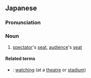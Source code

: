 ==Japanese==
{{ja-kanjitab|かん|らん|せき|yomi=o}}

===Pronunciation===
{{ja-pron|かんらんせき}}

===Noun===
{{ja-noun|かんらんせき}}

# [[spectator]]'s [[seat]], [[audience]]'s [[seat]]

====Related terms====
* {{ja-r|観覧|かんらん}}: [[watching]] (at a [[theatre]] or [[stadium]])